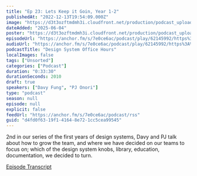 ```yaml
---
title: "Ep 23: Lets Keep it Goin, Year 1-2"
publishedAt: "2022-12-13T19:54:09.000Z"
image: "https://d3t3ozftmdmh3i.cloudfront.net/production/podcast_uploaded/21047747/21047747-1642215503935-4328fa84d55a7.jpg"
dateAdded: "2025-06-04"
poster: "https://d3t3ozftmdmh3i.cloudfront.net/production/podcast_uploaded/21047747/21047747-1642215503935-4328fa84d55a7.jpg"
episodeUrl: "https://anchor.fm/s/7e0ce6ac/podcast/play/62145992/https%3A%2F%2Fd3ctxlq1ktw2nl.cloudfront.net%2Fstaging%2F2022-11-13%2F302881954-44100-2-ed556bb37a18.m4a"
audioUrl: "https://anchor.fm/s/7e0ce6ac/podcast/play/62145992/https%3A%2F%2Fd3ctxlq1ktw2nl.cloudfront.net%2Fstaging%2F2022-11-13%2F302881954-44100-2-ed556bb37a18.m4a"
podcastTitle: "Design System Office Hours"
localImages: false
tags: ["Unsorted"]
categories: ["Podcast"]
duration: "0:33:30"
durationSeconds: 2010
draft: true
speakers: ["Davy Fung", "PJ Onori"]
type: "podcast"
season: null
episode: null
explicit: false
feedUrl: "https://anchor.fm/s/7e0ce6ac/podcast/rss"
guid: "d4fd0f63-19f1-4164-8e72-1cc5cea99545"
---
```

2nd in our series of the first years of design systems, Davy and PJ talk about how to grow the team, and where we have decided on our teams to focus on; which of the design system knobs, library, education, documentation, we decided to turn.

[Episode Transcript](https://docs.google.com/document/d/1eBPOj7pQJBKCsc4uWlMM1XwwfTOLiK7Av_qEbwu2F_M/edit?usp=sharing)
